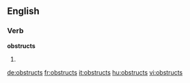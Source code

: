 ==English==

===Verb===
'''obstructs'''

# {{third-person singular of|[[obstruct]]}}

[[de:obstructs]]
[[fr:obstructs]]
[[it:obstructs]]
[[hu:obstructs]]
[[vi:obstructs]]